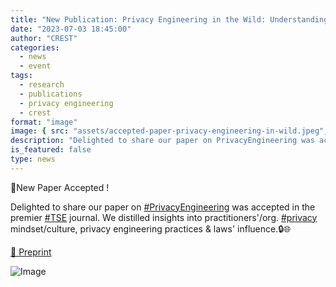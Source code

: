 ```yaml
---
title: "New Publication: Privacy Engineering in the Wild: Understanding the Practitioners' Mindset, Organisational Culture, and Current Practices"
date: "2023-07-03 18:45:00"
author: "CREST"
categories:
  - news
  - event
tags:
  - research
  - publications
  - privacy engineering
  - crest
format: "image"
image: { src: "assets/accepted-paper-privacy-engineering-in-wild.jpeg", alt: "accepted paper" }
description: "Delighted to share our paper on PrivacyEngineering was accepted in the premier TSE journal. We distilled insights into practitioners'/org. #privacy mindset/culture, privacy engineering practices & laws' influence."
is_featured: false
type: news
---
```


🎉New Paper Accepted !

Delighted to share our paper on [#PrivacyEngineering](https://twitter.com/hashtag/PrivacyEngineering?src=hashtag_click) was accepted in the premier [#TSE](https://twitter.com/hashtag/TSE?src=hashtag_click) journal. We distilled insights into practitioners'/org. [#privacy](https://twitter.com/hashtag/privacy?src=hashtag_click) mindset/culture, privacy engineering practices & laws' influence.🔒🌐

[📰 Preprint](https://arxiv.org/abs/2211.08916)

![Image](assets/accepted-paper-privacy-engineering-in-wild.jpeg "Accepted Paper")